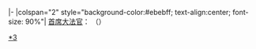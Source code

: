 |-
|colspan="2" style="background-color:#ebebff; text-align:center; font-size: 90%"| [[美国首席大法官|首席大法官]]： {{{cj}}} （{{{years}}}）
<noinclude>
{{U.S. Supreme Court composition template navbox}}
[[Category:美国最高法院模板|*3]]</noinclude>